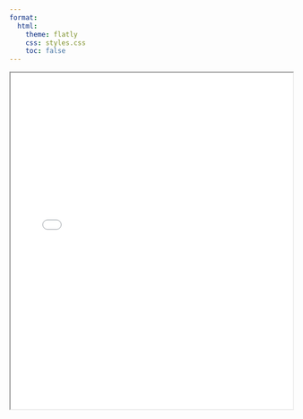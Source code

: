 ```yaml
---
format:
  html:
    theme: flatly
    css: styles.css
    toc: false
---
```

<iframe src="resumes/Resume.pdf" width="100%" height="600px"></iframe>
